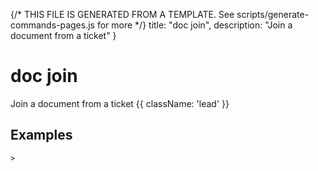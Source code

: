 {/* THIS FILE IS GENERATED FROM A TEMPLATE. See scripts/generate-commands-pages.js for more */}
    title: "doc join",
    description: "Join a document from a ticket"
}

# doc join

Join a document from a ticket {{ className: 'lead' }}



## Examples

<CodeGroup title="SET">


```text {{ title: 'console' }}
> 
```






</CodeGroup>
